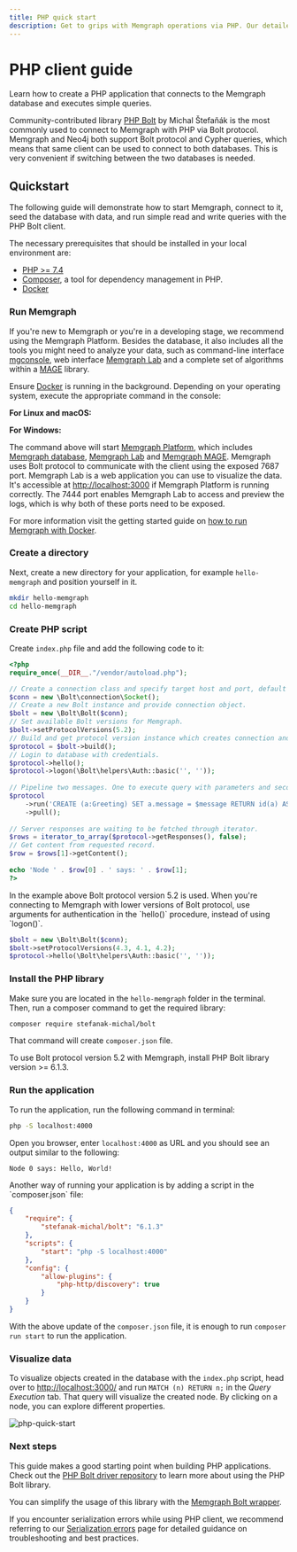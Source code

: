 ```yaml
---
title: PHP quick start
description: Get to grips with Memgraph operations via PHP. Our detailed guide navigates you to proficient use of PHP for graph computing needs.
---
```



# PHP client guide

Learn how to create a PHP application that connects to the Memgraph database and executes simple queries.

Community-contributed library [PHP Bolt](https://github.com/neo4j-php/Bolt) by Michal Štefaňák is the most commonly used to connect to Memgraph with PHP via Bolt protocol. 
Memgraph and Neo4j both support Bolt protocol and Cypher queries, which means that same client can be used to connect to both databases.
This is very convenient if switching between the two databases is needed. 

## Quickstart

The following guide will demonstrate how to start Memgraph, connect to it, seed the database with data, and run simple read and write queries with the PHP Bolt client.

The necessary prerequisites that should be installed in your local environment are:

- [PHP >= 7.4](https://www.php.net/manual/en/install.php)
- [Composer](https://getcomposer.org/doc/00-intro.md#installation-linux-unix-macos), a tool for dependency management in PHP.
- [Docker](https://docs.docker.com/get-docker/)

<Steps>

### Run Memgraph 

If you're new to Memgraph or you're in a developing stage, we
recommend using the Memgraph Platform. Besides the database, it also
includes all the tools you might need to analyze your data, such as command-line
interface [mgconsole](/getting-started/cli), web interface [Memgraph
Lab](/data-visualization) and a complete set of algorithms within a
[MAGE](/advanced-algorithms) library.

Ensure [Docker](https://docs.docker.com/engine/install/) is running in the
background. Depending on your operating system, execute the appropriate command
in the console:

**For Linux and macOS:**

<CodeSnippet code="curl https://install.memgraph.com | sh" page="client-libraries/php" os="linux/macOS"/>

**For Windows:**

<CodeSnippet code="iwr https://windows.memgraph.com | iex" page="client-libraries/php" os="windows"/>

The command above will start [Memgraph
Platform](/getting-started/install-memgraph/docker#install-memgraph-platform),
which includes [Memgraph
database](/getting-started/install-memgraph/docker#other-available-docker-images),
[Memgraph Lab](/data-visualization#quick-start) and [Memgraph
MAGE](/advanced-algorithms#quick-start). Memgraph uses Bolt protocol to
communicate with the client using the exposed 7687 port. Memgraph Lab is a web
application you can use to visualize the data. It's accessible at
[http://localhost:3000](http://localhost:3000) if Memgraph Platform is running
correctly. The 7444 port enables Memgraph Lab to access and preview the logs,
which is why both of these ports need to be exposed. 

For more information visit the getting started guide on [how to run Memgraph
with Docker](/getting-started/install-memgraph/docker).

### Create a directory

Next, create a new directory for your application, for example `hello-memgraph` and
position yourself in it.

```bash
mkdir hello-memgraph
cd hello-memgraph
```

### Create PHP script

Create `index.php` file and add the following code to it:

```php
<?php
require_once(__DIR__."/vendor/autoload.php");

// Create a connection class and specify target host and port, default is localhost.
$conn = new \Bolt\connection\Socket();
// Create a new Bolt instance and provide connection object.
$bolt = new \Bolt\Bolt($conn);
// Set available Bolt versions for Memgraph.
$bolt->setProtocolVersions(5.2);
// Build and get protocol version instance which creates connection and executes handshake.
$protocol = $bolt->build();
// Login to database with credentials.
$protocol->hello();
$protocol->logon(\Bolt\helpers\Auth::basic('', ''));
 
// Pipeline two messages. One to execute query with parameters and second to pull records.
$protocol
    ->run('CREATE (a:Greeting) SET a.message = $message RETURN id(a) AS nodeId, a.message AS message', ['message' => 'Hello, World!'])
    ->pull();
 
// Server responses are waiting to be fetched through iterator.
$rows = iterator_to_array($protocol->getResponses(), false);
// Get content from requested record.
$row = $rows[1]->getContent();
 
echo 'Node ' . $row[0] . ' says: ' . $row[1];
?>
```

<Callout type="info">
In the example above Bolt protocol version 5.2 is used. When you're connecting to Memgraph with lower versions of Bolt protocol, use arguments for authentication in the `hello()` procedure, instead of using `logon()`.

```php
$bolt = new \Bolt\Bolt($conn);
$bolt->setProtocolVersions(4.3, 4.1, 4.2);
$protocol->hello(\Bolt\helpers\Auth::basic('', ''));
```
</Callout>

### Install the PHP library

Make sure you are located in the `hello-memgraph` folder in the terminal. 
Then, run a composer command to get the required library:

```sh
composer require stefanak-michal/bolt
```

That command will create `composer.json` file.

<Callout type="info">
To use Bolt protocol version 5.2 with Memgraph, install PHP Bolt library version >= 6.1.3.
</Callout>

### Run the application

To run the application, run the following command in terminal:

```sh 
php -S localhost:4000
```

Open you browser, enter `localhost:4000` as URL and you should see an output similar to the following:

```
Node 0 says: Hello, World!
```

<Callout type="info">
Another way of running your application is by adding a script in the `composer.json` file:

```json
{
    "require": {
        "stefanak-michal/bolt": "6.1.3"
    }, 
    "scripts": {
        "start": "php -S localhost:4000"
    },
    "config": {
        "allow-plugins": {
            "php-http/discovery": true
        }
    }
}
```

With the above update of the `composer.json` file, it is enough to run `composer run start` to run the application. 
</Callout>

### Visualize data

To visualize objects created in the database with the `index.php` script, head over to [http://localhost:3000/](http://localhost:3000/) and run `MATCH (n) RETURN n;` in the _Query Execution_ tab.
That query will visualize the created node. By clicking on a node, you can explore different properties.

![php-quick-start](/pages/client-libraries/php/php-visualization.png)

### Next steps

This guide makes a good starting point when building PHP applications. Check out the [PHP Bolt driver repository](https://github.com/neo4j-php/Bolt) to learn more about using the PHP Bolt library.

You can simplify the usage of this library with the [Memgraph Bolt wrapper](https://github.com/stefanak-michal/memgraph-bolt-wrapper).

</Steps>

<Callout type="info">

If you encounter serialization errors while using PHP client, we recommend
referring to our [Serialization errors](/help-center/errors/serialization) page
for detailed guidance on troubleshooting and best practices. 

</Callout>
